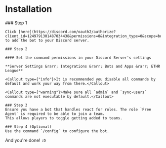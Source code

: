 
# Installation

<Steps>
    ### Step 1

    Click [here](https://discord.com/oauth2/authorize?client_id=1249791301487034438&permissions=8&integration_type=0&scope=bot) to add the bot to your Discord server.

    ### Step 2

    #### Set the command permissions in your Discord Server's settings

    **Server Settings &rarr; Integrations &rarr; Bots and Apps &rarr; ETHR League**

    <Callout type={"info"}>It is recommended you disable all commands by default and work your way from there.</Callout>

    <Callout type={"warning"}>Make sure all `admin` and `sync-users` commands are not executable by default.</Callout>

    ### Step 3
    Ensure you have a bot that handles react for roles. The role `Free Agent` is required to be able to join a team.
    This allows players to toggle getting added to teams.

    ### Step 4 (Optional)
    Use the command `/config` to configure the bot.
</Steps>

And you're done! `:D`